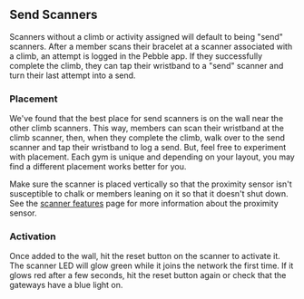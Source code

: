 ## Send Scanners

Scanners without a climb or activity assigned will default to being "send" scanners. After a member scans their bracelet at a scanner associated with a climb, an attempt is logged in the Pebble app. If they successfully complete the climb, they can tap their wristband to a "send" scanner and turn their last attempt into a send.

### Placement

We've found that the best place for send scanners is on the wall near the other climb scanners. This way, members can scan their wristband at the climb scanner, then, when they complete the climb, walk over to the send scanner and tap their wristband to log a send. But, feel free to experiment with placement. Each gym is unique and depending on your layout, you may find a different placement works better for you.

Make sure the scanner is placed vertically so that the proximity sensor isn't susceptible to chalk or members leaning on it so that it doesn't shut down. See the [scanner features](/scanner/features) page for more information about the proximity sensor.

### Activation

Once added to the wall, hit the reset button on the scanner to activate it. The scanner LED will glow green while it joins the network the first time. If it glows red after a few seconds, hit the reset button again or check that the gateways have a blue light on.

